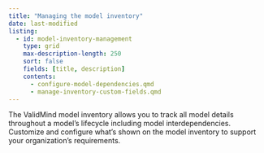 ```yaml
---
title: "Managing the model inventory"
date: last-modified
listing:
  - id: model-inventory-management
    type: grid
    max-description-length: 250
    sort: false
    fields: [title, description]
    contents:
      - configure-model-dependencies.qmd
      - manage-inventory-custom-fields.qmd
---
```


The ValidMind model inventory allows you to track all model details throughout a model's lifecycle including model interdependencies. Customize and configure what's shown on the model inventory to support your organization's requirements.

:::{#model-inventory-management}
:::